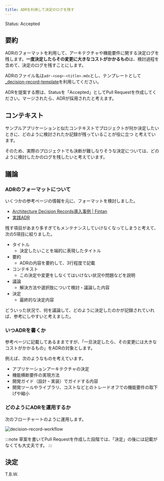 ```yaml
---
title: ADRを利用して決定のログを残す
---
```


Status: Accepted

<!--
Proposed: 提案中
Accepted: 採用
Rejected: 却下
Superseded: 廃止
-->

## 要約

ADRのフォーマットを利用して、アーキテクチャや機能要件に関する決定ログを残します。**一度決定したらその変更に大きなコストがかかるもの**は、検討過程を含めて、決定のログを残すことにします。

ADRのファイル名は`adr-<seq>-<title>.mdx`とし、テンプレートとして[_decision-record-template](_decision-record-template.mdx)を利用してください。

ADRを提案する際は、Statusを「Accepted」としてPull Requestを作成してください。マージされたら、ADRが採用されたと考えます。

## コンテキスト

サンプルアプリケーションと似たコンテキストでプロジェクトが何か決定したいときに、どのように検討されたか記録が残っていることが役に立つ  と考えています。

そのため、実際のプロジェクトでも決断が難しなりそうな決定については、どのように検討したかのログを残したいと考えています。

## 議論

### ADRのフォーマットについて

いくつかの参考ページの情報を元に、フォーマットを検討しました。

* [Architecture Decision Records導入事例 \| Fintan](https://fintan.jp/?p=3578)
* [実践ADR](https://scrapbox.io/kawasima/%E5%AE%9F%E8%B7%B5ADR)

残す項目があまり多すぎてもメンテナンスしていけなくなってしまうと考えて、次の5項目に絞りました。

* タイトル
  * 決定したいことを端的に表現したタイトル
* 要約
  * ADRの内容を要約して、3行程度で記載
* コンテキスト
  * この決定や変更をしなくてはいけない状況や問題などを説明
* 議論
  * 解決方法や選択肢について検討・議論した内容
* 決定
  * 最終的な決定内容

どういった状況で、何を議論して、どのように決定したのかが記録されていれば、参考にしやすいと考えました。

### いつADRを書くか

参考ページに記載してあるままですが、「一旦決定したら、その変更には大きなコストがかかるもの」をADRの対象とします。

例えば、次のようなものを考えています。

* アプリケーションアーキテクチャの決定
* 機能横断要件の実現方法
* 開発ガイド（設計・実装）でガイドする内容
* 開発ツールやライブラリ、コストなどとのトレードオフでの機能要件の取下げや縮小

### どのようにADRを運用するか

次のフローチャートのように運用します。

![decision-record-workflow](decision-record-workflow.png)

:::note
草案を書いてPull Requestを作成した段階では、「決定」の後には記載がなくても大丈夫です。
:::

## 決定

T.B.W.
